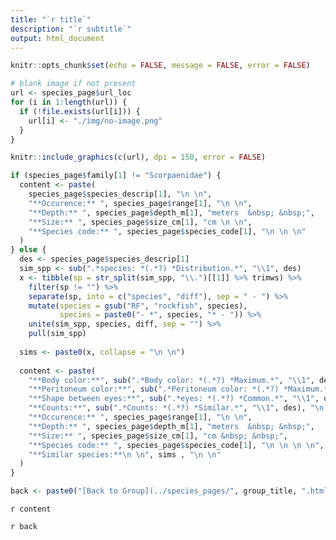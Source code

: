 ```yaml
---
title: "`r title`"
description: "`r subtitle`"
output: html_document
---
```


```r
knitr::opts_chunk$set(echo = FALSE, message = FALSE, error = FALSE)
```

```r
# blank image if not present
url <- species_page$url_loc
for (i in 1:length(url)) {
  if (!file.exists(url[i])) {
    url[i] <- "./img/no-image.png"
  }
}

knitr::include_graphics(c(url), dpi = 150, error = FALSE)

if (species_page$family[1] != "Scorpaenidae") {
  content <- paste(
    species_page$species_descrip[1], "\n \n",
    "**Occurence:** ", species_page$range[1], "\n \n",
    "**Depth:** ", species_page$depth_m[1], "meters  &nbsp; &nbsp;",
    "**Size:** ", species_page$size_cm[1], "cm \n \n",
    "**Species code:** ", species_page$species_code[1], "\n \n \n"
  )
} else {
  des <- species_page$species_descrip[1]
  sim_spp <- sub(".*species: *(.*?) *Distribution.*", "\\1", des)
  x <- tibble(sp = str_split(sim_spp, "\\.")[[1]] %>% trimws) %>%
    filter(sp != "") %>%
    separate(sp, into = c("species", "diff"), sep = " - ") %>%
    mutate(species = gsub("RF", "rockfish", species),
           species = paste0("- *", species, "* - ")) %>%
    unite(sim_spp, species, diff, sep = "") %>%
    pull(sim_spp)
  
  sims <- paste0(x, collapse = "\n \n")
  
  content <- paste(
    "**Body color:**", sub(".*Body color: *(.*?) *Maximum.*", "\\1", des), "\n \n",
    "**Peritoneum color:**", sub(".*Peritoneum color: *(.*?) *Maximum.*", "\\1", des), "&nbsp; &nbsp;",
    "**Shape between eyes:**", sub(".*eyes: *(.*?) *Common.*", "\\1", des), "\n \n",
    "**Counts:**", sub(".*Counts: *(.*?) *Similar.*", "\\1", des), "\n \n",
    "**Occurence:** ", species_page$range[1], "\n \n",
    "**Depth:** ", species_page$depth_m[1], "meters  &nbsp; &nbsp;",
    "**Size:** ", species_page$size_cm[1], "cm &nbsp; &nbsp;",
    "**Species code:** ", species_page$species_code[1], "\n \n \n \n",
    "**Similar species:**\n \n", sims , "\n \n"
  )
}

back <- paste0("[Back to Group](../species_pages/", group_title, ".html)")
```

`r content`



`r back`
